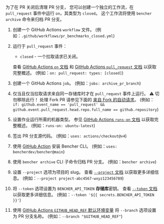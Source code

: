 
为了在 PR 关闭后清理 PR 分支，
您可以创建一个独立的工作流，在 `pull_request` 事件中运行 `on`，其类型为 `closed`。
这个工作流将使用 `bencher archive` 命令来归档 PR 分支。

<PullRequestsClosedCode />

1. 创建一个 GitHub Actions `workflow` 文件。
   (例如：`.github/workflows/pr_benchmarks_closed.yml`)
2. 运行于 `pull_request` 事件：
   - `closed` - 一个拉取请求已关闭。

   查看 [GitHub Actions `on` 文档][github actions on]
   和 [GitHub Actions `pull_request` 文档][github action pull_request] 以获取完整概述。
   (例如：`on: pull_request: types: [closed]`)
3. 创建一个 GitHub Actions `job`。
   (例如：`jobs: archive_pr_branch`)
4. 仅当且仅当拉取请求来自同一存储库时才在 `pull_request` 事件上运行。
   ⚠️ 切勿移除此行！
   处理 Fork PR 请参见下面的 [来自 Fork 的自动请求][pull requests from forks]。
   (例如：`if: github.event_name == 'pull_request' && github.event.pull_request.head.repo.full_name == github.repository`)
5. 设置作业运行所需的机器类型。
   参见 [GitHub Actions `runs-on` 文档][github actions runs-on]
   以获取完整概述。
   (例如：`runs-on: ubuntu-latest`)
6. 签出 PR 分支源代码。
   (例如：`uses: actions/checkout@v4`)
7. 使用 [GitHub Action][bencher cli github action] 安装 Bencher CLI。
   (例如：`uses: bencherdev/bencher@main`)
8. 使用 `bencher archive` CLI 子命令归档 PR 分支。
   (例如：`bencher archive`)
9. 设置 `--project` 选项为项目的 slug。
    查看 [`--project` 文档][project option] 以获取更多详细信息。
    (例如：`--project project-abc4567-wxyz123456789`)
10. 将 `--token` 选项设置为 `BENCHER_API_TOKEN` **存储库**密钥。
    查看 [`--token` 文档][token option] 以获取更多详细信息。
    (例如：`--token '${{ secrets.BENCHER_API_TOKEN }}'`)
11. 使用 [GitHub Actions `GITHUB_HEAD_REF` 默认环境变量][github default environment variables] 将 `--branch` 选项设置为 PR 分支名称。
    (例如：`--branch "$GITHUB_HEAD_REF"`)


[github actions on]: https://docs.github.com/zh/actions/using-workflows/workflow-syntax-for-github-actions#on
[github action pull_request]: https://docs.github.com/zh/webhooks/webhook-events-and-payloads#pull_request
[github actions runs-on]: https://docs.github.com/zh/actions/using-workflows/workflow-syntax-for-github-actions#jobsjob_idruns-on
[bencher cli github action]: https://github.com/marketplace/actions/bencher-cli
[github default environment variables]: https://docs.github.com/zh/actions/writing-workflows/choosing-what-your-workflow-does/store-information-in-variables

[project option]: /zh/docs/explanation/bencher-run/#--project-project
[token option]: /zh/docs/explanation/bencher-run/#--token-token

[pull requests from forks]: #pull-requests-from-forks
